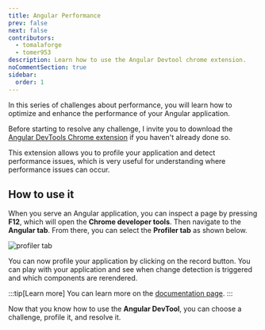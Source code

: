 ```yaml
---
title: Angular Performance
prev: false
next: false
contributors:
  - tomalaforge
  - tomer953
description: Learn how to use the Angular Devtool chrome extension.
noCommentSection: true
sidebar:
  order: 1
---
```



In this series of challenges about performance, you will learn how to optimize and enhance the performance of your Angular application.

Before starting to resolve any challenge, I invite you to download the [Angular DevTools Chrome extension](https://chrome.google.com/webstore/detail/angular-devtools/ienfalfjdbdpebioblfackkekamfmbnh) if you haven't already done so.

This extension allows you to profile your application and detect performance issues, which is very useful for understanding where performance issues can occur.

## How to use it

When you serve an Angular application, you can inspect a page by pressing <b>F12</b>, which will open the <b>Chrome developer tools</b>. Then navigate to the <b>Angular tab</b>. From there, you can select the <b>Profiler tab</b> as shown below.

![profiler tab](../../../../assets/performance/profiler-tab.png 'Profiler tab')

You can now profile your application by clicking on the record button. You can play with your application and see when change detection is triggered and which components are rerendered.

:::tip[Learn more]
You can learn more on the [documentation page](https://angular.io/guide/devtools).
:::

Now that you know how to use the <b>Angular DevTool</b>, you can choose a challenge, profile it, and resolve it.

<LinkCard
  title="🟢 Default vs OnPush"
  description="Learn the difference between Default and OnPush change detection strategies."
  href="/challenges/performance/34-default-vs-onpush/"
/>

<LinkCard
  title="🟢 Memoization"
  description="Learn the power of pure pipes."
  href="/challenges/performance/35-memoization/"
/>

<LinkCard
  title="🟢 NgFor Optimization"
  description="Learn how to improve looping performance."
  href="/challenges/performance/36-ngfor-optimization/"
/>

<LinkCard
  title="🟠 Optimize Change Detection"
  description="Learn how to remove zone pollution."
  href="/challenges/performance/12-optimize-change-detection/"
/>

<LinkCard
  title="🟠 Optimize Big List"
  description="Learn how to handle large lists."
  href="/challenges/performance/37-optimize-big-list/"
/>

<LinkCard
  title="🟠 Web workers"
  description="Learn how to offload slow calculations."
  href="/challenges/performance/40-web-worker/"
/>
